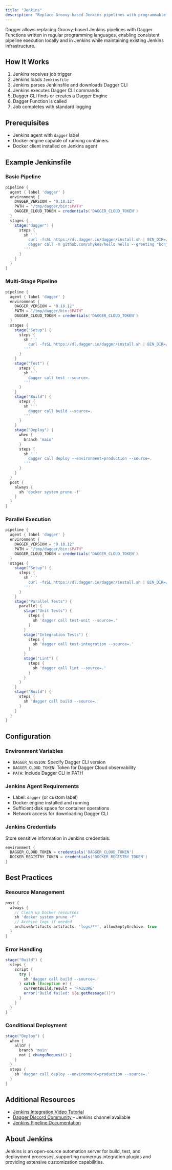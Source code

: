 ```yaml
---
title: "Jenkins"
description: "Replace Groovy-based Jenkins pipelines with programmable Dagger Functions"
---
```


Dagger allows replacing Groovy-based Jenkins pipelines with Dagger Functions written in regular programming languages, enabling consistent pipeline execution locally and in Jenkins while maintaining existing Jenkins infrastructure.

## How It Works

1. Jenkins receives job trigger
2. Jenkins loads `Jenkinsfile`
3. Jenkins parses Jenkinsfile and downloads Dagger CLI
4. Jenkins executes Dagger CLI commands
5. Dagger CLI finds or creates a Dagger Engine
6. Dagger Function is called
7. Job completes with standard logging

## Prerequisites

- Jenkins agent with `dagger` label
- Docker engine capable of running containers
- Docker client installed on Jenkins agent

## Example Jenkinsfile

### Basic Pipeline

```groovy
pipeline {
  agent { label 'dagger' }
  environment {
    DAGGER_VERSION = "0.18.12"
    PATH = "/tmp/dagger/bin:$PATH"
    DAGGER_CLOUD_TOKEN = credentials('DAGGER_CLOUD_TOKEN')
  }
  stages {
    stage("dagger") {
      steps {
        sh '''
          curl -fsSL https://dl.dagger.io/dagger/install.sh | BIN_DIR=/tmp/dagger/bin DAGGER_VERSION=$DAGGER_VERSION sh
          dagger call -m github.com/shykes/hello hello --greeting "bonjour" --name "from jenkins"
        '''
      }
    }
  }
}
```

### Multi-Stage Pipeline

```groovy
pipeline {
  agent { label 'dagger' }
  environment {
    DAGGER_VERSION = "0.18.12"
    PATH = "/tmp/dagger/bin:$PATH"
    DAGGER_CLOUD_TOKEN = credentials('DAGGER_CLOUD_TOKEN')
  }
  stages {
    stage("Setup") {
      steps {
        sh '''
          curl -fsSL https://dl.dagger.io/dagger/install.sh | BIN_DIR=/tmp/dagger/bin DAGGER_VERSION=$DAGGER_VERSION sh
        '''
      }
    }
    stage("Test") {
      steps {
        sh '''
          dagger call test --source=.
        '''
      }
    }
    stage("Build") {
      steps {
        sh '''
          dagger call build --source=.
        '''
      }
    }
    stage("Deploy") {
      when {
        branch 'main'
      }
      steps {
        sh '''
          dagger call deploy --environment=production --source=.
        '''
      }
    }
  }
  post {
    always {
      sh 'docker system prune -f'
    }
  }
}
```

### Parallel Execution

```groovy
pipeline {
  agent { label 'dagger' }
  environment {
    DAGGER_VERSION = "0.18.12"
    PATH = "/tmp/dagger/bin:$PATH"
    DAGGER_CLOUD_TOKEN = credentials('DAGGER_CLOUD_TOKEN')
  }
  stages {
    stage("Setup") {
      steps {
        sh '''
          curl -fsSL https://dl.dagger.io/dagger/install.sh | BIN_DIR=/tmp/dagger/bin DAGGER_VERSION=$DAGGER_VERSION sh
        '''
      }
    }
    stage("Parallel Tests") {
      parallel {
        stage("Unit Tests") {
          steps {
            sh 'dagger call test-unit --source=.'
          }
        }
        stage("Integration Tests") {
          steps {
            sh 'dagger call test-integration --source=.'
          }
        }
        stage("Lint") {
          steps {
            sh 'dagger call lint --source=.'
          }
        }
      }
    }
    stage("Build") {
      steps {
        sh 'dagger call build --source=.'
      }
    }
  }
}
```

## Configuration

### Environment Variables

- `DAGGER_VERSION`: Specify Dagger CLI version
- `DAGGER_CLOUD_TOKEN`: Token for Dagger Cloud observability
- `PATH`: Include Dagger CLI in PATH

### Jenkins Agent Requirements

- Label: `dagger` (or custom label)
- Docker engine installed and running
- Sufficient disk space for container operations
- Network access for downloading Dagger CLI

### Jenkins Credentials

Store sensitive information in Jenkins credentials:

```groovy
environment {
  DAGGER_CLOUD_TOKEN = credentials('DAGGER_CLOUD_TOKEN')
  DOCKER_REGISTRY_TOKEN = credentials('DOCKER_REGISTRY_TOKEN')
}
```

## Best Practices

### Resource Management

```groovy
post {
  always {
    // Clean up Docker resources
    sh 'docker system prune -f'
    // Archive logs if needed
    archiveArtifacts artifacts: 'logs/**', allowEmptyArchive: true
  }
}
```

### Error Handling

```groovy
stage("Build") {
  steps {
    script {
      try {
        sh 'dagger call build --source=.'
      } catch (Exception e) {
        currentBuild.result = 'FAILURE'
        error("Build failed: ${e.getMessage()}")
      }
    }
  }
}
```

### Conditional Deployment

```groovy
stage("Deploy") {
  when {
    allOf {
      branch 'main'
      not { changeRequest() }
    }
  }
  steps {
    sh 'dagger call deploy --environment=production --source=.'
  }
}
```

## Additional Resources

- [Jenkins Integration Video Tutorial](https://youtu.be/vuEBx_s1sgs)
- [Dagger Discord Community](https://discord.gg/dagger-io) - Jenkins channel available
- [Jenkins Pipeline Documentation](https://www.jenkins.io/doc/book/pipeline/)

## About Jenkins

Jenkins is an open-source automation server for build, test, and deployment processes, supporting numerous integration plugins and providing extensive customization capabilities.